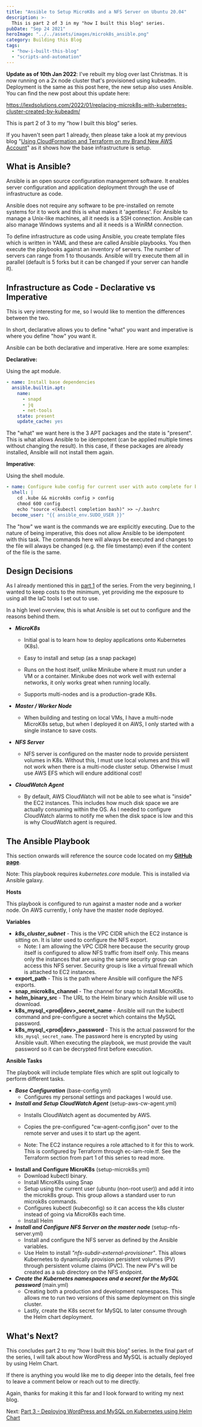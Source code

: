 ```yaml
---
title: "Ansible to Setup MicroK8s and a NFS Server on Ubuntu 20.04"
description: >-
  This is part 2 of 3 in my "how I built this blog" series.
pubDate: "Sep 24 2021"
heroImage: "../../assets/images/microk8s_ansible.png"
category: Building this Blog
tags:
  - "how-i-built-this-blog"
  - "scripts-and-automation"
---
```


**Update as of 10th Jan 2022**: I've rebuilt my blog over last Christmas. It is now running on a 2x node cluster that's provisioned using kubeadm. Deployment is the same as this post here, the new setup also uses Ansible. You can find the new post about this update here:

https://lexdsolutions.com/2022/01/replacing-microk8s-with-kubernetes-cluster-created-by-kubeadm/

This is part 2 of 3 to my “how I built this blog” series.

If you haven't seen part 1 already, then please take a look at my previous blog "[Using CloudFormation and Terraform on my Brand New AWS Account](https://lexdsolutions.com/2021/09/using-cloudformation-and-terraform-on-my-brand-new-aws-account/)" as it shows how the base infrastructure is setup.

## What is Ansible?

Ansible is an open source configuration management software. It enables server configuration and application deployment through the use of infrastructure as code.

Ansible does not require any software to be pre-installed on remote systems for it to work and this is what makes it 'agentless'. For Ansible to manage a Unix-like machines, all it needs is a SSH connection. Ansible can also manage Windows systems and all it needs is a WinRM connection.

To define infrastructure as code using Ansible, you create template files which is written in YAML and these are called Ansible playbooks. You then execute the playbooks against an inventory of servers. The number of servers can range from 1 to thousands. Ansible will try execute them all in parallel (default is 5 forks but it can be changed if your server can handle it).

## Infrastructure as Code - Declarative vs Imperative

This is very interesting for me, so I would like to mention the differences between the two.

In short, declarative allows you to define "what" you want and imperative is where you define "how" you want it.

Ansible can be both declarative and imperative. Here are some examples:

**Declarative:**

Using the apt module.

```yaml
- name: Install base dependencies
  ansible.builtin.apt:
    name:
      - snapd
      - jq
      - net-tools
    state: present
    update_cache: yes
```

The "what" we want here is the 3 APT packages and the state is "present". This is what allows Ansible to be idempotent (can be applied multiple times without changing the result). In this case, if these packages are already installed, Ansible will not install them again.

**Imperative**:

Using the shell module.

```yaml
- name: Configure kube config for current user with auto complete for bash
  shell: |
    cd .kube && microk8s config > config
    chmod 600 config
    echo "source <(kubectl completion bash)" >> ~/.bashrc
  become_user: "{{ ansible_env.SUDO_USER }}"
```

The "how" we want is the commands we are explicitly executing. Due to the nature of being imperative, this does not allow Ansible to be idempotent with this task. The commands here will always be executed and changes to the file will always be changed (e.g. the file timestamp) even if the content of the file is the same.

## Design Decisions

As I already mentioned this in [part 1](https://lexdsolutions.com/2021/09/using-cloudformation-and-terraform-on-my-brand-new-aws-account/) of the series. From the very beginning, I wanted to keep costs to the minimum, yet providing me the exposure to using all the IaC tools I set out to use.

In a high level overview, this is what Ansible is set out to configure and the reasons behind them.

- **_MicroK8s_**

    - Initial goal is to learn how to deploy applications onto Kubernetes (K8s).
    - Easy to install and setup (as a snap package)

    - Runs on the host itself, unlike Minikube where it must run under a VM or a container. Minikube does not work well with external networks, it only works great when running locally.
    - Supports multi-nodes and is a production-grade K8s.
- **_Master / Worker Node_**
    - When building and testing on local VMs, I have a multi-node MicroK8s setup, but when I deployed it on AWS, I only started with a single instance to save costs.
- **_NFS Server_**
    - NFS server is configured on the master node to provide persistent volumes in K8s. Without this, I must use local volumes and this will not work when there is a multi-node cluster setup. Otherwise I must use AWS EFS which will endure additional cost!
- **_CloudWatch Agent_**
    - By default, AWS CloudWatch will not be able to see what is "inside" the EC2 instances. This includes how much disk space we are actually consuming within the OS. As I needed to configure CloudWatch alarms to notify me when the disk space is low and this is why CloudWatch agent is required.

## The Ansible Playbook

This section onwards will reference the source code located on my [**GitHub page**](https://github.com/88lexd/lexd-solutions/tree/main/aws-wordpress/2-os-configuration/old-microk8s).

Note: This playbook requires _kubernetes.core_ module. This is installed via Ansible galaxy.

**Hosts**

This playbook is configured to run against a master node and a worker node. On AWS currently, I only have the master node deployed.

**Variables**

- **_k8s_cluster_subnet_** - This is the VPC CIDR which the EC2 instance is sitting on. It is later used to configure the NFS export.
  - Note: I am allowing the VPC CIDR here because the security group itself is configured to allow NFS traffic from itself only. This means only the instances that are using the same security group can access this NFS server. Security group is like a virtual firewall which is attached to EC2 instances.
- **export_path** - This is the path where Ansible will configure the NFS exports.
- **snap_microk8s_channel** - The channel for snap to install MicroK8s.
- **helm_binary_src** - The URL to the Helm binary which Ansible will use to download.
- **k8s_mysql_\<prod|dev\>_secret_name** - Ansible will run the kubectl command and pre-configure a secret which contains the MySQL password.
- **k8s_mysql_\<prod|dev\>_password** - This is the actual password for the `k8s_mysql_secret_name`. The password here is encrypted by using Ansible vault. When executing the playbook, we must provide the vault password so it can be decrypted first before execution.

**Ansible Tasks**

The playbook will include template files which are split out logically to perform different tasks.

- **_Base Configuration_** (base-config.yml)
    - Configures my personal settings and packages I would use.
- **_Install and Setup CloudWatch Agent_** (setup-aws-cw-agent.yml)
    - Installs CloudWatch agent as documented by AWS.

    - Copies the pre-configured "cw-agent-config.json" over to the remote server and uses it to start up the agent.
    - Note: The EC2 instance requires a role attached to it for this to work. This is configured by Terraform through ec-iam-role.tf. See the Terraform section from part 1 of this series to read more.
- **Install and Configure MicroK8s** (setup-microk8s.yml)
    - Download kubectl binary.
    - Install MicroK8s using Snap
    - Setup using the current user (ubuntu (non-root user)) and add it into the microk8s group. This group allows a standard user to run microk8s commands.
    - Configures kubectl (kubeconfig) so it can access the k8s cluster instead of going via MicroK8s each time.
    - Install Helm
- _**Install and Configure NFS Server on the master node**_ (setup-nfs-server.yml)
    - Install and configure the NFS server as defined by the Ansible variables.
    - Use Helm to install _"nfs-subdir-external-provisioner"_. This allows Kubernetes to dynamically provision persistent volumes (PV) through persistent volume claims (PVC). The new PV's will be created as a sub directory on the NFS endpoint.
- **_Create the Kubernetes namespaces and a secret for the MySQL password_** (main.yml)
    - Creating both a production and development namespaces. This allows me to run two versions of this same deployment on this single cluster.
    - Lastly, create the K8s secret for MySQL to later consume through the Helm chart deployment.

## What's Next?

This concludes part 2 to my “how I built this blog” series. In the final part of the series, I will talk about how WordPress and MySQL is actually deployed by using Helm Chart.

If there is anything you would like me to dig deeper into the details, feel free to leave a comment below or reach out to me directly.

Again, thanks for making it this far and I look forward to writing my next blog.

Next: [Part 3 - Deploying WordPress and MySQL on Kubernetes using Helm Chart](https://lexdsolutions.com/2021/09/deploying-wordpress-and-mysql-on-kubernetes-using-helm-chart/)
